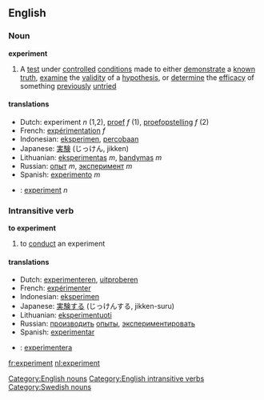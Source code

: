 ==English==
===Noun===
'''experiment'''
#A [[test]] under [[controlled]] [[condition]]s  made to either [[demonstrate]] a [[known]] [[truth]], [[examine]] the [[validity]] of a [[hypothesis]], or [[determine]] the [[efficacy]] of something [[previously]] [[untried]]

====translations====
*Dutch: experiment ''n'' (1,2), [[proef]] ''f'' (1), [[proefopstelling]] ''f'' (2)
*French: [[expérimentation]] ''f''
*Indonesian: [[eksperimen]], [[coba|percobaan]]
*Japanese: [[実験]] (じっけん, jikken)
*Lithuanian: [[eksperimentas]] ''m'', [[bandymas]] ''m''
*Russian: [[опыт]] ''m'', [[эксперимент]] ''m''
*Spanish: [[experimento]] ''m''
*{{sv}}: [[experiment]] ''n''
===Intransitive verb===
'''to experiment'''
#to [[conduct]] an experiment

====translations====
*Dutch: [[experimenteren]], [[uitproberen]]
*French: [[expérimenter]]
*Indonesian: [[eksperimen]]
*Japanese: [[実験する]] (じっけんする, jikken-suru)
*Lithuanian: [[eksperimentuoti]] 
*Russian: [[производить]] [[опыты]], [[экспериментировать]]
*Spanish: [[experimentar]]
*{{sv}}: [[experimentera]]
[[Category:English nouns]]
[[Category:English intransitive verbs]]
[[Category:Swedish nouns]]

[[fr:experiment]]
[[nl:experiment]]